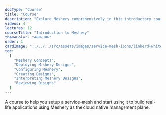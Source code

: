 ```yaml
---
docType: "Course"
title: "Course"
description: "Explore Meshery comprehensively in this introductory course. Cover foundational concepts, architectural components, and logical structures. Learn how to create, deploy, and interpret designs. Gain practical insights into configuring Meshery through workspaces and leverage its collaborative attributes to manage your infrastructure."
videos: 4
lectures: 12
courseTitle: "Introduction to Meshery"
themeColor: "#00B39F"
order: 1
cardImage: "../../../src/assets/images/service-mesh-icons/linkerd-white.svg"
toc:
  [
    "Meshery Concepts",
    "Deploying Meshery Designs",
    "Configuring Meshery",
    "Creating Designs",
    "Interpreting Meshery Designs",
    "Reviewing Designs"
  ]
---
```


A course to help you setup a service-mesh and start using it to build real-life applications using Meshery
as the cloud native management plane.
